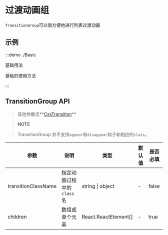 # 过渡动画组

`TransitionGroup`可以很方便地进行列表过渡动画

## 示例

:::demo ./Basic

基础用法

基础的使用方法

:::

## TransitionGroup API

> 其他参数见**[CssTransition](/components/CssTransition)**

> **NOTE**

> TransitionGroup 并不支持`appear`和`disappear`钩子和相应的`class`。

| 参数              | 说明                      | 类型                 | 默认值 | 是否必填 |
| ----------------- | ------------------------- | -------------------- | ------ | -------- |
| transitionClassName | 指定动画过程中的`class`名 | string \| object     | -      | false    |
| children          | 数组或单个元素            | React.ReactElement[] | -      | true     |
